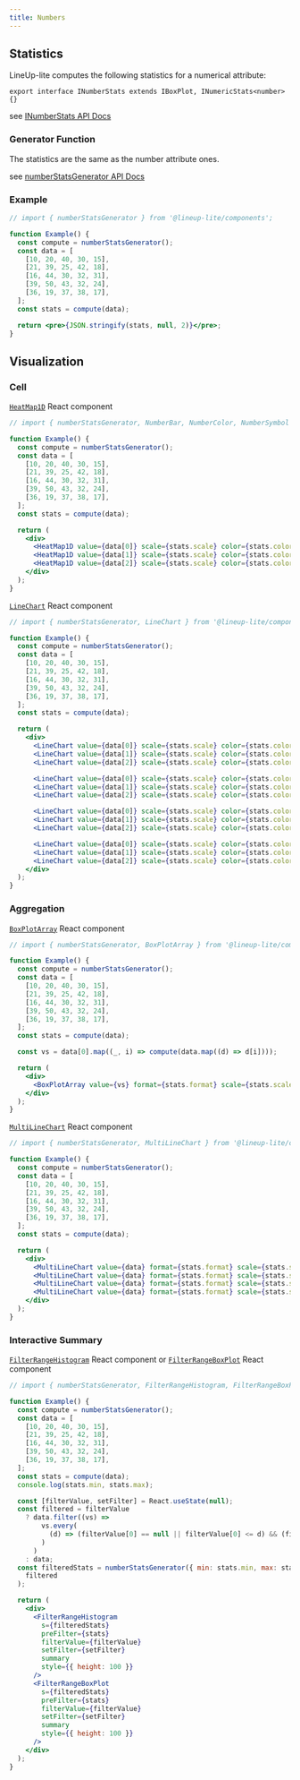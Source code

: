 ```yaml
---
title: Numbers
---
```


## Statistics

LineUp-lite computes the following statistics for a numerical attribute:

```tsx
export interface INumberStats extends IBoxPlot, INumericStats<number> {}
```

see [INumberStats API Docs](https://lineup-lite.js.org/api/components/interfaces/inumberstats.html)

### Generator Function

The statistics are the same as the number attribute ones.

see [numberStatsGenerator API Docs](https://lineup-lite.js.org/api/components/modules.html#numberstatsgenerator)

### Example

```jsx live
// import { numberStatsGenerator } from '@lineup-lite/components';

function Example() {
  const compute = numberStatsGenerator();
  const data = [
    [10, 20, 40, 30, 15],
    [21, 39, 25, 42, 18],
    [16, 44, 30, 32, 31],
    [39, 50, 43, 32, 24],
    [36, 19, 37, 38, 17],
  ];
  const stats = compute(data);

  return <pre>{JSON.stringify(stats, null, 2)}</pre>;
}
```

## Visualization

### Cell

[`HeatMap1D`](https://lineup-lite.js.org/api/components/modules.html#heatmap1d) React component

```jsx live
// import { numberStatsGenerator, NumberBar, NumberColor, NumberSymbol } from '@lineup-lite/components';

function Example() {
  const compute = numberStatsGenerator();
  const data = [
    [10, 20, 40, 30, 15],
    [21, 39, 25, 42, 18],
    [16, 44, 30, 32, 31],
    [39, 50, 43, 32, 24],
    [36, 19, 37, 38, 17],
  ];
  const stats = compute(data);

  return (
    <div>
      <HeatMap1D value={data[0]} scale={stats.scale} color={stats.color} format={stats.format} />
      <HeatMap1D value={data[1]} scale={stats.scale} color={stats.color} format={stats.format} />
      <HeatMap1D value={data[2]} scale={stats.scale} color={stats.color} format={stats.format} />
    </div>
  );
}
```

[`LineChart`](https://lineup-lite.js.org/api/components/modules.html#linechart) React component

```jsx live
// import { numberStatsGenerator, LineChart } from '@lineup-lite/components';

function Example() {
  const compute = numberStatsGenerator();
  const data = [
    [10, 20, 40, 30, 15],
    [21, 39, 25, 42, 18],
    [16, 44, 30, 32, 31],
    [39, 50, 43, 32, 24],
    [36, 19, 37, 38, 17],
  ];
  const stats = compute(data);

  return (
    <div>
      <LineChart value={data[0]} scale={stats.scale} color={stats.color} format={stats.format} />
      <LineChart value={data[1]} scale={stats.scale} color={stats.color} format={stats.format} />
      <LineChart value={data[2]} scale={stats.scale} color={stats.color} format={stats.format} />

      <LineChart value={data[0]} scale={stats.scale} color={stats.color} format={stats.format} fill/>
      <LineChart value={data[1]} scale={stats.scale} color={stats.color} format={stats.format} fill/>
      <LineChart value={data[2]} scale={stats.scale} color={stats.color} format={stats.format} fill/>

      <LineChart value={data[0]} scale={stats.scale} color={stats.color} format={stats.format} gradient/>
      <LineChart value={data[1]} scale={stats.scale} color={stats.color} format={stats.format} gradient/>
      <LineChart value={data[2]} scale={stats.scale} color={stats.color} format={stats.format} gradient/>

      <LineChart value={data[0]} scale={stats.scale} color={stats.color} format={stats.format} fill gradient/>
      <LineChart value={data[1]} scale={stats.scale} color={stats.color} format={stats.format} fill gradient/>
      <LineChart value={data[2]} scale={stats.scale} color={stats.color} format={stats.format} fill gradient/>
    </div>
  );
}
```

### Aggregation

[`BoxPlotArray`](https://lineup-lite.js.org/api/components/modules.html#boxplotarray) React component

```jsx live
// import { numberStatsGenerator, BoxPlotArray } from '@lineup-lite/components';

function Example() {
  const compute = numberStatsGenerator();
  const data = [
    [10, 20, 40, 30, 15],
    [21, 39, 25, 42, 18],
    [16, 44, 30, 32, 31],
    [39, 50, 43, 32, 24],
    [36, 19, 37, 38, 17],
  ];
  const stats = compute(data);

  const vs = data[0].map((_, i) => compute(data.map((d) => d[i])));

  return (
    <div>
      <BoxPlotArray value={vs} format={stats.format} scale={stats.scale} color={stats.color} style={{ height: 100 }} />
    </div>
  );
}
```


[`MultiLineChart`](https://lineup-lite.js.org/api/components/modules.html#multilinechart) React component

```jsx live
// import { numberStatsGenerator, MultiLineChart } from '@lineup-lite/components';

function Example() {
  const compute = numberStatsGenerator();
  const data = [
    [10, 20, 40, 30, 15],
    [21, 39, 25, 42, 18],
    [16, 44, 30, 32, 31],
    [39, 50, 43, 32, 24],
    [36, 19, 37, 38, 17],
  ];
  const stats = compute(data);

  return (
    <div>
      <MultiLineChart value={data} format={stats.format} scale={stats.scale} color={stats.color} style={{ height: 100 }} />
      <MultiLineChart value={data} format={stats.format} scale={stats.scale} color={stats.color} style={{ height: 100 }} fill />
      <MultiLineChart value={data} format={stats.format} scale={stats.scale} color={stats.color} style={{ height: 100 }} gradient/>
      <MultiLineChart value={data} format={stats.format} scale={stats.scale} color={stats.color} style={{ height: 100 }} fill gradient/>
    </div>
  );
}
```

### Interactive Summary

[`FilterRangeHistogram`](https://lineup-lite.js.org/api/components/modules.html#filterrangehistogram) React component or
[`FilterRangeBoxPlot`](https://lineup-lite.js.org/api/components/modules.html#filterrangeboxplot) React component

```jsx live
// import { numberStatsGenerator, FilterRangeHistogram, FilterRangeBoxPlot } from '@lineup-lite/components';

function Example() {
  const compute = numberStatsGenerator();
  const data = [
    [10, 20, 40, 30, 15],
    [21, 39, 25, 42, 18],
    [16, 44, 30, 32, 31],
    [39, 50, 43, 32, 24],
    [36, 19, 37, 38, 17],
  ];
  const stats = compute(data);
  console.log(stats.min, stats.max);

  const [filterValue, setFilter] = React.useState(null);
  const filtered = filterValue
    ? data.filter((vs) =>
        vs.every(
          (d) => (filterValue[0] == null || filterValue[0] <= d) && (filterValue[1] == null || d <= filterValue[1])
        )
      )
    : data;
  const filteredStats = numberStatsGenerator({ min: stats.min, max: stats.max, numberOfBins: stats.hist.length })(
    filtered
  );

  return (
    <div>
      <FilterRangeHistogram
        s={filteredStats}
        preFilter={stats}
        filterValue={filterValue}
        setFilter={setFilter}
        summary
        style={{ height: 100 }}
      />
      <FilterRangeBoxPlot
        s={filteredStats}
        preFilter={stats}
        filterValue={filterValue}
        setFilter={setFilter}
        summary
        style={{ height: 100 }}
      />
    </div>
  );
}
```
